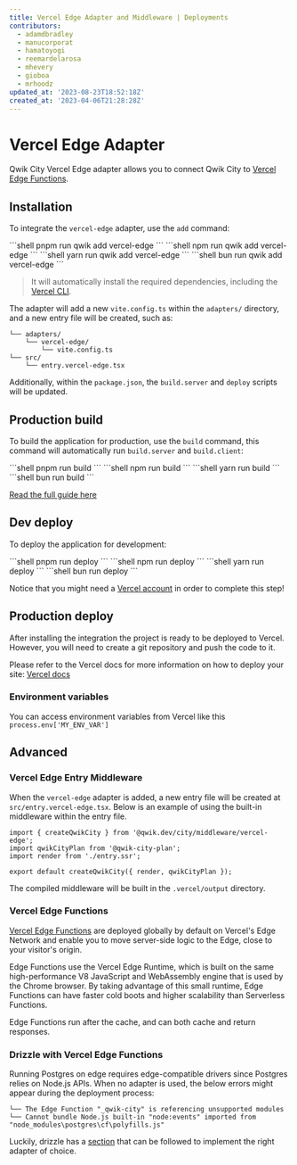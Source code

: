 ```yaml
---
title: Vercel Edge Adapter and Middleware | Deployments
contributors:
  - adamdbradley
  - manucorporat
  - hamatoyogi
  - reemardelarosa
  - mhevery
  - gioboa
  - mrhoodz
updated_at: '2023-08-23T18:52:18Z'
created_at: '2023-04-06T21:28:28Z'
---
```



# Vercel Edge Adapter

Qwik City Vercel Edge adapter allows you to connect Qwik City to [Vercel Edge Functions](https://vercel.com/docs/concepts/functions/edge-functions).

## Installation

To integrate the `vercel-edge` adapter, use the `add` command:


<PackageManagerTabs>
<span q:slot="pnpm">
```shell
pnpm run qwik add vercel-edge
```
</span>
<span q:slot="npm">
```shell
npm run qwik add vercel-edge
```
</span>
<span q:slot="yarn">
```shell
yarn run qwik add vercel-edge
```
</span>
<span q:slot="bun">
```shell
bun run qwik add vercel-edge
```
</span>
</PackageManagerTabs>

> It will automatically install the required dependencies, including the [Vercel CLI](https://vercel.com/docs/cli).

The adapter will add a new `vite.config.ts` within the `adapters/` directory, and a new entry file will be created, such as:

```shell
└── adapters/
    └── vercel-edge/
        └── vite.config.ts
└── src/
    └── entry.vercel-edge.tsx
```

Additionally, within the `package.json`, the `build.server` and `deploy` scripts will be updated.

## Production build

To build the application for production, use the `build` command, this command will automatically run `build.server` and `build.client`:

<PackageManagerTabs>
<span q:slot="pnpm">
```shell
pnpm run build
```
</span>
<span q:slot="npm">
```shell
npm run build
```
</span>
<span q:slot="yarn">
```shell
yarn run build
```
</span>
<span q:slot="bun">
```shell
bun run build
```
</span>
</PackageManagerTabs>

[Read the full guide here](https://github.com/QwikDev/qwik/blob/main/starters/adapters/vercel-edge/README.md)

## Dev deploy

To deploy the application for development:

<PackageManagerTabs>
<span q:slot="pnpm">
```shell
pnpm run deploy
```
</span>
<span q:slot="npm">
```shell
npm run deploy
```
</span>
<span q:slot="yarn">
```shell
yarn run deploy
```
</span>
<span q:slot="bun">
```shell
bun run deploy
```
</span>
</PackageManagerTabs>

Notice that you might need a [Vercel account](https://vercel.com/docs/concepts/get-started) in order to complete this step!

## Production deploy

After installing the integration the project is ready to be deployed to Vercel. However, you will need to create a git repository and push the code to it.

Please refer to the Vercel docs for more information on how to deploy your site: [Vercel docs](https://vercel.com/docs/concepts/deployments/overview)

### Environment variables

You can access environment variables from Vercel like this `process.env['MY_ENV_VAR']`

## Advanced

### Vercel Edge Entry Middleware

When the `vercel-edge` adapter is added, a new entry file will be created at `src/entry.vercel-edge.tsx`. Below is an example of using the built-in middleware within the entry file.

```tsx title="src/entry.vercel-edge.tsx"
import { createQwikCity } from '@qwik.dev/city/middleware/vercel-edge';
import qwikCityPlan from '@qwik-city-plan';
import render from './entry.ssr';

export default createQwikCity({ render, qwikCityPlan });
```

The compiled middleware will be built in the `.vercel/output` directory.

### Vercel Edge Functions

[Vercel Edge Functions](https://vercel.com/docs/concepts/functions/edge-functions) are deployed globally by default on Vercel's Edge Network and enable you to move server-side logic to the Edge, close to your visitor's origin.

Edge Functions use the Vercel Edge Runtime, which is built on the same high-performance V8 JavaScript and WebAssembly engine that is used by the Chrome browser. By taking advantage of this small runtime, Edge Functions can have faster cold boots and higher scalability than Serverless Functions.

Edge Functions run after the cache, and can both cache and return responses.

### Drizzle with Vercel Edge Functions

Running Postgres on edge requires edge-compatible drivers since Postgres relies on Node.js APIs. 
When no adapter is used, the below errors might appear during the deployment process:
```tsx 
└── The Edge Function "_qwik-city" is referencing unsupported modules
└── Cannot bundle Node.js built-in "node:events" imported from "node_modules\postgres\cf\polyfills.js"
```
Luckily, drizzle has a [section](https://orm.drizzle.team/learn/tutorials/drizzle-with-vercel-edge-functions#edge-compatible-driver) that can be followed to implement the right adapter of choice.


